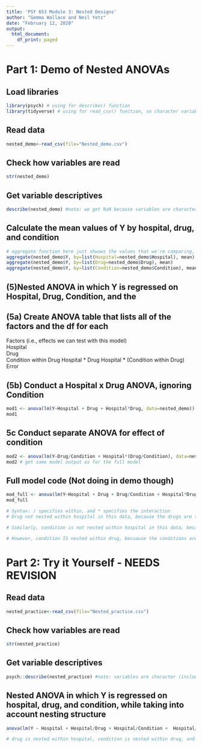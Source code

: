 ```yaml
---
title: 'PSY 653 Module 3: Nested Designs'
author: "Gemma Wallace and Neil Yetz"
date: "February 12, 2020"
output:
  html_document:
    df_print: paged
---
```


# Part 1: Demo of Nested ANOVAs

## Load libraries
```r
library(psych) # using for describe() function
library(tidyverse) # using for read_csv() function, so character variables still kept as character
```

## Read data
```r
nested_demo<-read_csv(file="Nested_demo.csv")
```

## Check how variables are read
```r
str(nested_demo)
```

## Get variable descriptives
```r
describe(nested_demo) #note: we get NaN because variables are character (data includes letters)
```


## Calculate the mean values of Y by hospital, drug, and condition
```r
# aggregate function here just shwows the values that we're comparing, but not saving these values
aggregate(nested_demo$Y, by=list(Hospital=nested_demo$Hospital), mean)
aggregate(nested_demo$Y, by=list(Drug=nested_demo$Drug), mean)
aggregate(nested_demo$Y, by=list(Condition=nested_demo$Condition), mean)
```

## (5)Nested ANOVA in which Y is regressed on Hospital, Drug, Condition, and the
## (5a) Create ANOVA table that lists all of the factors and the df for each

Factors (i.e., effects we can test with this model)              
Hospital                
Drug                    
Condition within Drug 
Hospital * Drug
Hospital * (Condition within Drug)
Error

## (5b) Conduct a Hospital x Drug ANOVA, ignoring Condition
```r
mod1 <- anova(lm(Y~Hospital + Drug + Hospital*Drug, data=nested_demo))
mod1
```

## 5c Conduct separate ANOVA for effect of condition
```r
mod2 <- anova(lm(Y~Drug/Condition + Hospital*(Drug/Condition), data=nested_demo))
mod2 # get same model output as for the full model
```


## Full model code (Not doing in demo though)
```r
mod_full <- anova(lm(Y~Hospital + Drug + Drug/Condition + Hospital*Drug + Hospital*(Drug/Condition), data=nested_demo))
mod_full

# Syntax: / specifies within, and * specifies the interaction
# Drug not nested within hospital in this data, because the drugs are the same between the two hospitals (i.e., the effects of a particular drug could be different from one hospital to the next).

# Similarly, condition is not nested within hospital in this data, because the conditions are the same between the two hospitals (i.e., the effects of a particular condition could be different from one hospital to the next).

# However, condition IS nested within drug, becuause the conditions are different between the two drugs. Since each condition was not tested for each drug, it is not possible to assess the possibility that the different conditions are different between the drugs.
```

# Part 2: Try it Yourself - NEEDS REVISION
## Read data
```r
nested_practice<-read_csv(file="Nested_practice.csv")
```
 
## Check how variables are read
```r
str(nested_practice)
```
 
 
## Get variable descriptives
```r
psych::describe(nested_practice) #note: variables are character (include text)
```

## Nested ANOVA in which Y is regressed on hospital, drug, and condition, while taking into account nesting structure
```r
anova(lm(Y ~ Hospital + Hospital/Drug + Hospital/Condition +  Hospital/Drug/Condition, data=nested_practice))

# drug is nested within hospital, condition is nested within drug, and both are nested within hospital
```


